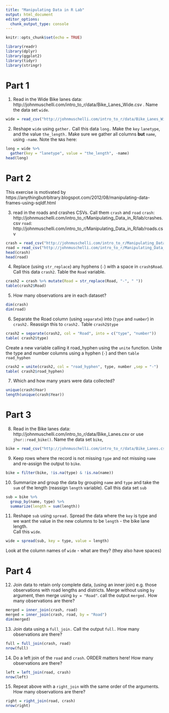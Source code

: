 ```yaml
---
title: "Manipulating Data in R Lab"
output: html_document
editor_options: 
  chunk_output_type: console
---
```


```r
knitr::opts_chunk$set(echo = TRUE)
```


```r
library(readr)
library(dplyr)
library(ggplot2)
library(tidyr)
library(stringr)
```

# Part 1
1.  Read in the Wide Bike lanes data: http://johnmuschelli.com/intro_to_r/data/Bike_Lanes_Wide.csv .  Name the data set `wide`.

```r
wide = read_csv("http://johnmuschelli.com/intro_to_r/data/Bike_Lanes_Wide.csv")
```

2. Reshape `wide` using `gather.`  Call this data `long.`  Make the `key`
`lanetype`, and the value `the_length.`  Make sure we gather all columns **but**
`name`, using `-name`. Note the `NA`s here:

```r
long = wide %>% 
  gather(key = "lanetype", value = "the_length", -name)
head(long)
```



# Part 2

This exercise is motivated by https://anythingbutrbitrary.blogspot.com/2012/08/manipulating-data-frames-using-sqldf.html

3. read in the roads and crashes CSVs.  Call them `crash` and `road`
`crash`: http://johnmuschelli.com/intro_to_r/Manipulating_Data_in_R/lab/crashes.csv
`road`: http://johnmuschelli.com/intro_to_r/Manipulating_Data_in_R/lab/roads.csv

```r
crash = read_csv("http://johnmuschelli.com/intro_to_r/Manipulating_Data_in_R/lab/crashes.csv")
road = read_csv("http://johnmuschelli.com/intro_to_r/Manipulating_Data_in_R/lab/roads.csv")
head(crash)
head(road)
```

4.  Replace (using `str_replace`) any hyphens (`-`) with a space in `crash$Road`. Call this data `crash2`. Table the `Road` variable.  
```r
crash2 = crash %>% mutate(Road = str_replace(Road, "-", " "))
table(crash2$Road)
```

5. How many observations are in each dataset?
```r
dim(crash)
dim(road)
```

6.  Separate the Road column (using `separate`) into (`type` and `number`) in
`crash2.`  Reassign this to `crash2.` Table `crash2$type`
```r
crash2 = separate(crash2, col = "Road", into = c("type", "number"))
table( crash2$type)
```

Create a new variable calling it road_hyphen using the `unite` function.  Unite the type and number columns using a hyphen (`-`) and then `table` `road_hyphen`
```r
crash2 = unite(crash2, col = "road_hyphen", type, number ,sep = "-")
table( crash2$road_hyphen)
```

7. Which and how many years were data collected?
```r
unique(crash$Year)
length(unique(crash$Year))
```

# Part 3
8.  Read in the Bike lanes data: http://johnmuschelli.com/intro_to_r/data/Bike_Lanes.csv or use `jhur::read_bike()`.
Name the data set `bike`, 
```r
bike = read_csv("http://johnmuschelli.com/intro_to_r/data/Bike_Lanes.csv")
```

9.  Keep rows where the record is not missing `type` and not missing `name` and re-assign the output to `bike`.

```r
bike = filter(bike, !is.na(type) & !is.na(name))
```

10.  Summarize and group the data by grouping `name` and `type`  and take the `sum` of the length (reassign `length` variable).  Call this data set `sub`

```r
sub = bike %>% 
  group_by(name, type) %>% 
  summarize(length = sum(length))
```

11. Reshape `sub` using `spread.`  Spread the data where the `key` is type and we want the value in the new columns to be `length` - the bike lane length.  
Call this `wide`.  

```r
wide = spread(sub, key = type, value = length)
```

Look at the column names of `wide` - what are they? (they also have spaces)

# Part 4

12. Join data to retain only complete data, (using an inner join) e.g. those observations with road lengths and districts.  Merge without using `by` argument, then merge using `by = "Road"`. call the output `merged.`  How many observations are there?

```r
merged = inner_join(crash, road)
merged = inner_join(crash, road, by = "Road")
dim(merged)
```

13. Join data using a `full_join.`  Call the output `full.`   How many observations are there?

```r
full = full_join(crash, road)
nrow(full)
```

14. Do a left join of the `road` and `crash`.  ORDER matters here!  How many observations are there?

```r
left = left_join(road, crash)
nrow(left)
```

15. Repeat above with a `right_join` with the same order of the arguments. How many observations are there?

```r
right = right_join(road, crash)
nrow(right)
```
